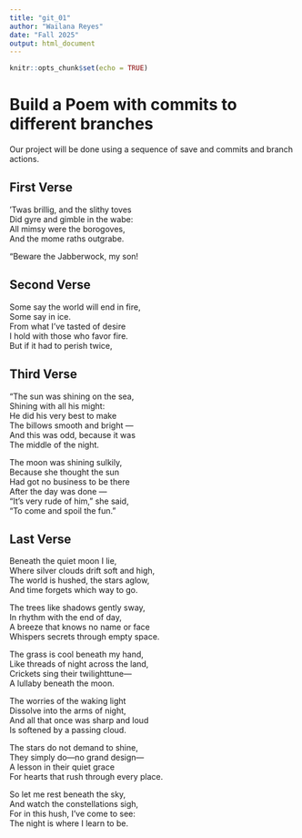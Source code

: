 ```yaml
---
title: "git_01"
author: "Wailana Reyes"
date: "Fall 2025"
output: html_document
---
```


```r
knitr::opts_chunk$set(echo = TRUE)
```
# Build a Poem with commits to different branches
Our project will be done using a sequence of save and commits and branch actions.
<!-- Do not modify or change any text in "!--" bracketed areas such as this --- these are instructions to
you, if you change any of this the git program will notice it and compromise your git merging strategy !-->

## First Verse 
<!--Put the first five lines of a poem by Lewis Carrol in this section!-->

’Twas brillig, and the slithy toves  
Did gyre and gimble in the wabe:   
All mimsy were the borogoves,  
And the mome raths outgrabe.   

“Beware the Jabberwock, my son!  

## Second Verse
<!--Put the first five lines of a poem by Robert Frost here!-->

Some say the world will end in fire,   
Some say in ice.   
From what I’ve tasted of desire  
I hold with those who favor fire.  
But if it had to perish twice,   

## Third Verse
<!--Put the first two verses of The Walrus and the Carpenter here!-->
  
"The sun was shining on the sea,   
      Shining with all his might:  
He did his very best to make   
      The billows smooth and bright —  
And this was odd, because it was   
      The middle of the night.   

The moon was shining sulkily,  
      Because she thought the sun  
Had got no business to be there  
      After the day was done —   
"It's very rude of him," she said,   
      "To come and spoil the fun."   
      
## Last Verse
<!--Put a short poem you created using chatGPT of 20 to 30 lines,here!-->


Beneath the quiet moon I lie,  
Where silver clouds drift soft and high,   
The world is hushed, the stars aglow,  
And time forgets which way to go.  

The trees like shadows gently sway,  
In rhythm with the end of day,   
A breeze that knows no name or face  
Whispers secrets through empty space.  

The grass is cool beneath my hand,   
Like threads of night across the land,   
Crickets sing their twilighttune—  
A lullaby beneath the moon.  

The worries of the waking light  
Dissolve into the arms of night,   
And all that once was sharp and loud   
Is softened by a passing cloud.  

The stars do not demand to shine,  
They simply do—no grand design—  
A lesson in their quiet grace  
For hearts that rush through every place.  

So let me rest beneath the sky,  
And watch the constellations sigh,   
For in this hush, I’ve come to see:  
The night is where I learn to be.  

